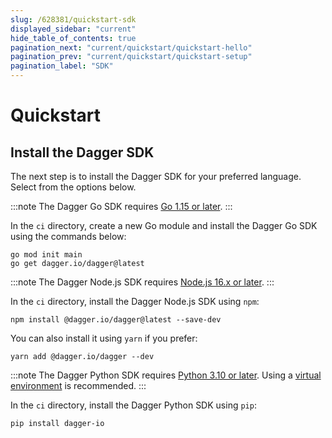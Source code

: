 ```yaml
---
slug: /628381/quickstart-sdk
displayed_sidebar: "current"
hide_table_of_contents: true
pagination_next: "current/quickstart/quickstart-hello"
pagination_prev: "current/quickstart/quickstart-setup"
pagination_label: "SDK"
---
```


# Quickstart


## Install the Dagger SDK

The next step is to install the Dagger SDK for your preferred language. Select from the options below.

<Tabs groupId="language">
<TabItem value="Go">

:::note
The Dagger Go SDK requires [Go 1.15 or later](https://go.dev/doc/install).
:::

In the `ci` directory, create a new Go module and install the Dagger Go SDK using the commands below:

```shell
go mod init main
go get dagger.io/dagger@latest
```

</TabItem>
<TabItem value="Node.js">

:::note
The Dagger Node.js SDK requires [Node.js 16.x or later](https://nodejs.org/en/download/).
:::

In the `ci` directory, install the Dagger Node.js SDK using `npm`:

```shell
npm install @dagger.io/dagger@latest --save-dev
```

You can also install it using `yarn` if you prefer:

```shell
yarn add @dagger.io/dagger --dev
```

</TabItem>
<TabItem value="Python">

:::note
The Dagger Python SDK requires [Python 3.10 or later](https://docs.python.org/3/using/index.html). Using a [virtual environment](https://packaging.python.org/en/latest/tutorials/installing-packages/#creating-virtual-environments) is recommended.
:::

In the `ci` directory, install the Dagger Python SDK using `pip`:

```shell
pip install dagger-io
```

</TabItem>
</Tabs>
